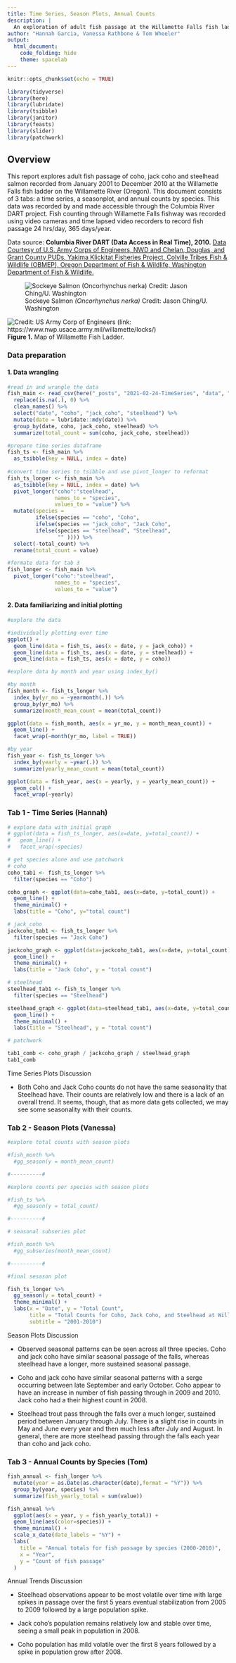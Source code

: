 ```yaml
---
title: Time Series, Season Plots, Annual Counts
description: |
  An exploration of adult fish passage at the Willamette Falls fish ladder on the Willamette River, Oregon from 2001-2010
author: "Hannah Garcia, Vanessa Rathbone & Tom Wheeler"
output: 
  html_document:
    code_folding: hide
    theme: spacelab
---
```



```r
knitr::opts_chunk$set(echo = TRUE)

library(tidyverse)
library(here)
library(lubridate)
library(tsibble)
library(janitor)
library(feasts)
library(slider)
library(patchwork)
```

## Overview {.tabset}

This report explores adult fish passage of coho, jack coho and steelhead salmon recorded from January 2001 to December 2010 at the Willamette Falls fish ladder on the Willamette River (Oregon). This document consists of 3 tabs: a time series, a seasonplot, and annual counts by species. This data was recorded by and made accessible through the Columbia River DART project. Fish counting through Willamette Falls fishway was recorded using video cameras and time lapsed video recorders to record fish passage 24 hrs/day, 365 days/year.

Data source: **Columbia River DART (Data Access in Real Time), 2010.** [Data Courtesy of U.S. Army Corps of Engineers, NWD and Chelan, Douglas, and Grant County PUDs, Yakima Klickitat Fisheries Project, Colville Tribes Fish & Wildlife (OBMEP), Oregon Department of Fish & Wildlife, Washington Department of Fish & Wildlife.](http://www.cbr.washington.edu/dart/query/adult_graph_text)

![Sockeye Salmon *(Oncorhynchus nerka)* Credit: Jason Ching/U. Washington](sockeye_salmon1.jpg)

![Credit: US Army Corp of Engineers (link: https://www.nwp.usace.army.mil/willamette/locks/)](Willamette_Falls_Locks_area_map.jpg)
**Figure 1.** Map of Willamette Fish Ladder. 

### Data preparation

#### 1. Data wrangling

```r

#read in and wrangle the data
fish_main <- read_csv(here("_posts", "2021-02-24-TimeSeries", "data", "willamette_fish_passage.csv")) %>%
  replace(is.na(.), 0) %>%
  clean_names() %>% 
  select("date", "coho", "jack_coho", "steelhead") %>% 
  mutate(date = lubridate::mdy(date)) %>% 
  group_by(date, coho, jack_coho, steelhead) %>% 
  summarize(total_count = sum(coho, jack_coho, steelhead))

#prepare time series dataframe 
fish_ts <- fish_main %>% 
  as_tsibble(key = NULL, index = date)
  
#convert time series to tsibble and use pivot_longer to reformat
fish_ts_longer <- fish_main %>% 
  as_tsibble(key = NULL, index = date) %>% 
  pivot_longer("coho":"steelhead",
               names_to = "species",
               values_to = "value") %>% 
  mutate(species = 
         ifelse(species == "coho", "Coho",
         ifelse(species == "jack_coho", "Jack Coho", 
         ifelse(species == "steelhead", "Steelhead", 
                "" )))) %>% 
  select(-total_count) %>% 
  rename(total_count = value)

#formate data for tab 3
fish_longer <- fish_main %>% 
  pivot_longer("coho":"steelhead",
               names_to = "species",
               values_to = "value")

```

#### 2. Data familiarizing and initial plotting

```r

#explore the data

#individually plotting over time
ggplot() +
  geom_line(data = fish_ts, aes(x = date, y = jack_coho)) +
  geom_line(data = fish_ts, aes(x = date, y = steelhead)) +
  geom_line(data = fish_ts, aes(x = date, y = coho))

#explore data by month and year using index_by() 

#by month
fish_month <- fish_ts_longer %>% 
  index_by(yr_mo = ~yearmonth(.)) %>% 
  group_by(yr_mo) %>% 
  summarize(month_mean_count = mean(total_count))

ggplot(data = fish_month, aes(x = yr_mo, y = month_mean_count)) +
  geom_line() +
  facet_wrap(~month(yr_mo, label = TRUE))

#by year
fish_year <- fish_ts_longer %>% 
  index_by(yearly = ~year(.)) %>% 
  summarize(yearly_mean_count = mean(total_count))

ggplot(data = fish_year, aes(x = yearly, y = yearly_mean_count)) +
  geom_col() +
  facet_wrap(~yearly)

```

### Tab 1 - Time Series (Hannah)

```r
# explore data with initial graph
# ggplot(data = fish_ts_longer, aes(x=date, y=total_count)) +
#   geom_line() +
#   facet_wrap(~species)

# get species alone and use patchwork
# coho
coho_tab1 <- fish_ts_longer %>% 
  filter(species == "Coho")

coho_graph <- ggplot(data=coho_tab1, aes(x=date, y=total_count)) +
  geom_line() +
  theme_minimal() +
  labs(title = "Coho", y="total count")

# jack_coho
jackcoho_tab1 <- fish_ts_longer %>% 
  filter(species == "Jack Coho")

jackcoho_graph <- ggplot(data=jackcoho_tab1, aes(x=date, y=total_count)) +
  geom_line() +
  theme_minimal() +
  labs(title = "Jack Coho", y = "total count")

# steelhead
steelhead_tab1 <- fish_ts_longer %>% 
  filter(species == "Steelhead")

steelhead_graph <- ggplot(data=steelhead_tab1, aes(x=date, y=total_count)) +
  geom_line() +
  theme_minimal() +
  labs(title = "Steelhead", y = "total count")

# patchwork

tab1_comb <- coho_graph / jackcoho_graph / steelhead_graph
tab1_comb
```

Time Series Plots Discussion

- Both Coho and Jack Coho counts do not have the same seasonality that Steelhead have. Their counts are relatively low and there is a lack of an overall trend. It seems, though, that as more data gets collected, we may see some seasonality with their counts. 

### Tab 2 - Season Plots (Vanessa)
```r

#explore total counts with season plots

#fish_month %>% 
  #gg_season(y = month_mean_count)

#----------#

#explore counts per species with season plots

#fish_ts %>%
  #gg_season(y = total_count)

#----------#

# seasonal subseries plot

#fish_month %>% 
  #gg_subseries(month_mean_count)

#----------#

#final sesason plot

fish_ts_longer %>% 
  gg_season(y = total_count) +
  theme_minimal() +
  labs(x = "Date", y = "Total Count", 
       title = "Total Counts for Coho, Jack Coho, and Steelhead at Willamette Falls, Oregon",
       subtitle = "2001-2010")

```

Season Plots Discussion

- Observed seasonal patterns can be seen across all three species. Coho and jack coho have similar seasonal passage of the falls, whereas steelhead have a longer, more sustained seasonal passage.

- Coho and jack coho have similar seasonal patterns with a serge occurring between late September and early October. Coho appear to have an increase in number of fish passing through in 2009 and 2010. Jack coho had a their highest count in 2008. 

- Steelhead trout pass through the falls over a much longer, sustained period between January through July. There is a slight rise in counts in May and June every year and then much less after July and August. In general, there are more steelhead passing through the falls each year than coho and jack coho. 

### Tab 3 - Annual Counts by Species (Tom)
```r
fish_annual <- fish_longer %>% 
  mutate(year = as.Date(as.character(date),format = "%Y")) %>%
  group_by(year, species) %>% 
  summarize(fish_yearly_total = sum(value))

fish_annual %>% 
  ggplot(aes(x = year, y = fish_yearly_total)) +
  geom_line(aes(color=species)) +
  theme_minimal() +
  scale_x_date(date_labels = "%Y") +
  labs(
    title = "Annual totals for fish passage by species (2000-2010)",
    x = "Year",
    y = "Count of fish passage"
  )
```

Annual Trends Discussion

- Steelhead observations appear to be most volatile over time with large spikes in passage over the first 5 years eventual stabilization from 2005 to 2009 followed by a large population spike.

- Jack coho's population remains relatively low and stable over time, seeing a small peak in population in 2008.

- Coho population has mild volatile over the first 8 years followed by a spike in population grow after 2008.